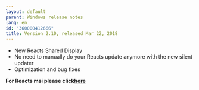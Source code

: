 ```yaml
---
layout: default
parent: Windows release notes
lang: en
id: "360000412666"
title: Version 2.10, released Mar 22, 2018 
---
```

*   New Reacts Shared Display
*   No need to manually do your Reacts update anymore with the new silent updater
*   Optimization and bug fixes

**For Reacts msi please click[here](https://reacts.com/install/2.10.1.5/Reacts.msi)**


